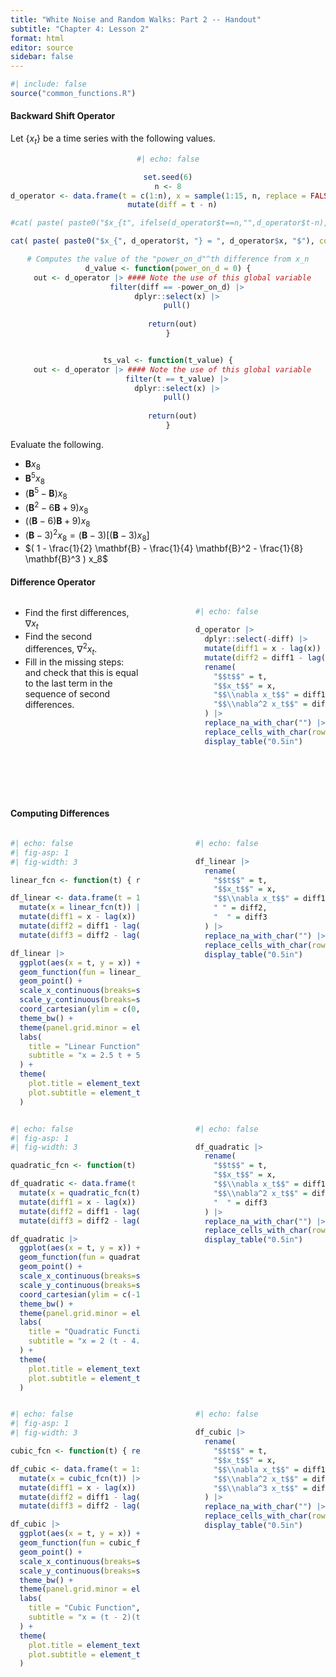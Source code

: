 ```yaml
---
title: "White Noise and Random Walks: Part 2 -- Handout"
subtitle: "Chapter 4: Lesson 2"
format: html
editor: source
sidebar: false
---
```


```r
#| include: false
source("common_functions.R")
```

```{=html}
<script type="text/javascript">
 function showhide(id) {
    var e = document.getElementById(id);
    e.style.display = (e.style.display == 'block') ? 'none' : 'block';
 }
 
 function openTab(evt, tabName) {
    var i, tabcontent, tablinks;
    tabcontent = document.getElementsByClassName("tabcontent");
    for (i = 0; i < tabcontent.length; i++) {
        tabcontent[i].style.display = "none";
    }
    tablinks = document.getElementsByClassName("tablinks");
    for (i = 0; i < tablinks.length; i++) {
        tablinks[i].className = tablinks[i].className.replace(" active", "");
    }
    document.getElementById(tabName).style.display = "block";
    evt.currentTarget.className += " active";
 }    
</script>
```


#### Backward Shift Operator

Let $\{x_t\}$ be a time series with the following values. 

<center>
```r
#| echo: false

set.seed(6)
n <- 8
d_operator <- data.frame(t = c(1:n), x = sample(1:15, n, replace = FALSE)) |>
  mutate(diff = t - n)

#cat( paste( paste0("$x_{t", ifelse(d_operator$t==n,"",d_operator$t-n), "} = ", d_operator$x, "$"), collapse = ",$~$ " ) ) 

cat( paste( paste0("$x_{", d_operator$t, "} = ", d_operator$x, "$"), collapse = ",$~$ " ) ) 

# Computes the value of the "power_on_d"^th difference from x_n
d_value <- function(power_on_d = 0) {
  out <- d_operator |> #### Note the use of this global variable
    filter(diff == -power_on_d) |>
    dplyr::select(x) |>
    pull()
  
  return(out)
}


ts_val <- function(t_value) {
  out <- d_operator |> #### Note the use of this global variable
    filter(t == t_value) |>
    dplyr::select(x) |>
    pull()
  
  return(out)
}
```
</center>
Evaluate the following. 

-   $\mathbf{B} x_8$
-   $\mathbf{B}^5 x_8$
-   $(\mathbf{B}^5 - \mathbf{B} ) x_8$
-   $( \mathbf{B}^2 - 6 \mathbf{B} + 9 ) x_8$
-   $( (\mathbf{B} - 6 )\mathbf{B} + 9 ) x_8$
-   $( \mathbf{B} - 3 )^2 x_8 =  ( \mathbf{B} - 3 ) \left[ ( \mathbf{B} - 3 ) x_8 \right]$
-   $( 1 - \frac{1}{2} \mathbf{B} - \frac{1}{4} \mathbf{B}^2 - \frac{1}{8} \mathbf{B}^3 ) x_8$

#### Difference Operator

<!-- Beginning of two columns -->
::: columns
::: {.column width="45%"}

-   Find the first differences, $\nabla x_t$
-   Find the second differences, $\nabla^2 x_t$.
-   Fill in the missing steps:
\begin{align*}
\nabla^2 x_8 &= (1-\mathbf{B} )^2 x_8 \\
  &= (1-\mathbf{B} ) \left[ (1-\mathbf{B} ) x_8 \right] \\
  &  ~~~~~~~~~~~~~~~~~~~~~~ ⋮ \\
  &= (x_8-x_7)-(x_7-x_6)
\end{align*}
and check that this is equal to the last term in the sequence of second differences.

:::

::: {.column width="10%"}
<!-- empty column to create gap -->
:::

::: {.column width="45%"}

```r
#| echo: false

d_operator |>
  dplyr::select(-diff) |>
  mutate(diff1 = x - lag(x)) |>
  mutate(diff2 = diff1 - lag(diff1)) |>
  rename(
    "$$t$$" = t,
    "$$x_t$$" = x,
    "$$\\nabla x_t$$" = diff1,
    "$$\\nabla^2 x_t$$" = diff2
  ) |>
  replace_na_with_char("") |>
  replace_cells_with_char(rows = 1:8, cols = 3:4) |>
  display_table("0.5in")
```

:::
:::
<!-- End of two columns -->

<br>
<br>
<br>

#### Computing Differences

::: {.callout-tip appearance="minimal"}

<!-- ##### Linear Function -->

<!-- Beginning of two columns -->
::: columns
::: {.column width="45%"}

```r
#| echo: false
#| fig-asp: 1
#| fig-width: 3

linear_fcn <- function(t) { return(5 + 2.5 * t) }

df_linear <- data.frame(t = 1:9) |>
  mutate(x = linear_fcn(t)) |>
  mutate(diff1 = x - lag(x)) |>
  mutate(diff2 = diff1 - lag(diff1)) |>
  mutate(diff3 = diff2 - lag(diff2)) 

df_linear |>
  ggplot(aes(x = t, y = x)) +
  geom_function(fun = linear_fcn, color = "#D55E00", xlim=c(0.8, 9.2)) +
  geom_point() +
  scale_x_continuous(breaks=seq(1, 9, by = 1)) +
  scale_y_continuous(breaks=seq(0, 30, by = 5)) +
  coord_cartesian(ylim = c(0,30)) +
  theme_bw() +
  theme(panel.grid.minor = element_blank()) +
  labs(
    title = "Linear Function",
    subtitle = "x = 2.5 t + 5"
  ) +
  theme(
    plot.title = element_text(hjust = 0.5),
    plot.subtitle = element_text(hjust = 0.5)
  )
```

:::

::: {.column width="10%"}
<!-- empty column to create gap -->
:::

::: {.column width="45%"}

```r
#| echo: false

df_linear |>
  rename(
    "$$t$$" = t,
    "$$x_t$$" = x,
    "$$\\nabla x_t$$" = diff1,
    " " = diff2, 
    "  " = diff3
  ) |>
  replace_na_with_char("") |>
  replace_cells_with_char(rows = 1:9, cols = 3:5, new_char = "") |>
  display_table("0.5in")
```

:::
:::
<!-- End of two columns -->




 
<!-- ##### Quadratic Function -->


<!-- Beginning of two columns -->
::: columns
::: {.column width="45%"}

```r
#| echo: false
#| fig-asp: 1
#| fig-width: 3

quadratic_fcn <- function(t) { return(2 * (t - 4.75)^2 - 13.125) }

df_quadratic <- data.frame(t = 1:9) |>
  mutate(x = quadratic_fcn(t)) |>
  mutate(diff1 = x - lag(x)) |>
  mutate(diff2 = diff1 - lag(diff1)) |>
  mutate(diff3 = diff2 - lag(diff2))

df_quadratic |>
  ggplot(aes(x = t, y = x)) +
  geom_function(fun = quadratic_fcn, color = "#D55E00", xlim=c(0.8, 9.2)) +
  geom_point() +
  scale_x_continuous(breaks=seq(1, 9, by = 1)) +
  scale_y_continuous(breaks=seq(-15, 30, by = 5)) +
  coord_cartesian(ylim = c(-14,26)) +
  theme_bw() +
  theme(panel.grid.minor = element_blank()) +
  labs(
    title = "Quadratic Function",
    subtitle = "x = 2 (t - 4.75)^2 - 13.125"
  ) +
  theme(
    plot.title = element_text(hjust = 0.5),
    plot.subtitle = element_text(hjust = 0.5)
  )
```

:::

::: {.column width="10%"}
<!-- empty column to create gap -->
:::

::: {.column width="45%"}

```r
#| echo: false

df_quadratic |>
  rename(
    "$$t$$" = t,
    "$$x_t$$" = x,
    "$$\\nabla x_t$$" = diff1,
    "$$\\nabla^2 x_t$$" = diff2,
    "  " = diff3
  ) |>
  replace_na_with_char("") |>
  replace_cells_with_char(rows = 1:9, cols = 3:5, new_char = "") |>
  display_table("0.5in")
```

:::
:::
<!-- End of two columns -->



<!-- ##### Cubic Function -->


<!-- Beginning of two columns -->
::: columns
::: {.column width="45%"}

```r
#| echo: false
#| fig-asp: 1
#| fig-width: 3

cubic_fcn <- function(t) { return((t - 5.5) * (t - 2) * (t - 7) / 10) }

df_cubic <- data.frame(t = 1:9) |>
  mutate(x = cubic_fcn(t)) |>
  mutate(diff1 = x - lag(x)) |>
  mutate(diff2 = diff1 - lag(diff1)) |>
  mutate(diff3 = diff2 - lag(diff2)) 

df_cubic |>
  ggplot(aes(x = t, y = x)) +
  geom_function(fun = cubic_fcn, color = "#D55E00", xlim=c(0.8, 9.2)) +
  geom_point() +
  scale_x_continuous(breaks=seq(1, 9, by = 1)) +
  scale_y_continuous(breaks=seq(-5, 8, by = 1)) +
  theme_bw() +
  theme(panel.grid.minor = element_blank()) +
  labs(
    title = "Cubic Function",
    subtitle = "x = (t - 2)(t - 7)(t - 5.5)/10"
  ) +
  theme(
    plot.title = element_text(hjust = 0.5),
    plot.subtitle = element_text(hjust = 0.5)
  )
```

:::

::: {.column width="10%"}
<!-- empty column to create gap -->
:::

::: {.column width="45%"}

```r
#| echo: false

df_cubic |>
  rename(
    "$$t$$" = t,
    "$$x_t$$" = x,
    "$$\\nabla x_t$$" = diff1,
    "$$\\nabla^2 x_t$$" = diff2,
    "$$\\nabla^3 x_t$$" = diff3
  ) |>
  replace_na_with_char("") |>
  replace_cells_with_char(rows = 1:9, cols = 3:5, new_char = "") |>
  display_table("0.5in")
```

:::
:::
<!-- End of two columns -->


:::
<!-- End of callout box -->